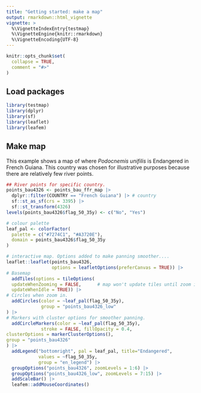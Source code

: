 ```yaml
---
title: "Getting started: make a map"
output: rmarkdown::html_vignette
vignette: >
  %\VignetteIndexEntry{testmap}
  %\VignetteEngine{knitr::rmarkdown}
  %\VignetteEncoding{UTF-8}
---
```


```r
knitr::opts_chunk$set(
  collapse = TRUE,
  comment = "#>"
)
```

## Load packages
```r
library(testmap)
library(dplyr)
library(sf)
library(leaflet)
library(leafem)
```

## Make map
This example shows a map of where *Podocnemis unifilis* 
is Endangered in French Guiana. This country was chosen for illustrative 
purposes because there are relatively few river points.

```r
## River points for specific country.
points_bau4326 <- points_bau_ffr_map |> 
  dplyr::filter(COUNTRY == "French Guiana") |> # country
  sf::st_as_sf(crs = 3395) |> 
  sf::st_transform(4326) 
levels(points_bau4326$flag_50_35y) <- c("No", "Yes")

# colour palette
leaf_pal <- colorFactor(
  palette = c("#7274C1", "#A3720E"), 
  domain = points_bau4326$flag_50_35y
)

# interactive map. Options added to make panning smoother....
leaflet::leaflet(points_bau4326, 
                 options = leafletOptions(preferCanvas = TRUE)) |> 
# Basemap
  addTiles(options = tileOptions(
  updateWhenZooming = FALSE,      # map won't update tiles until zoom is done
  updateWhenIdle = TRUE)) |> 
# Circles when zoom in.
  addCircles(color = ~leaf_pal(flag_50_35y), 
             group = "points_bau4326_low"
) |>  
# Markers with cluster options for smoother panning.
  addCircleMarkers(color = ~leaf_pal(flag_50_35y), 
             stroke = FALSE, fillOpacity = 0.4, 
clusterOptions = markerClusterOptions(), 
group = "points_bau4326"
) |> 
  addLegend("bottomright", pal = leaf_pal, title="Endangered",
            values = ~flag_50_35y,
            group = "en_legend") |> 
  groupOptions("points_bau4326", zoomLevels = 1:6) |> 
  groupOptions("points_bau4326_low", zoomLevels = 7:15) |> 
  addScaleBar() |> 
  leafem::addMouseCoordinates()

```


